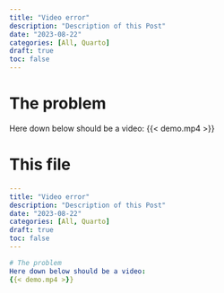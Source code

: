 ```yaml
---
title: "Video error"
description: "Description of this Post"
date: "2023-08-22"
categories: [All, Quarto]
draft: true
toc: false
---
```


# The problem
Here down below should be a video:
{{< demo.mp4 >}}


# This file

```yaml
---
title: "Video error"
description: "Description of this Post"
date: "2023-08-22"
categories: [All, Quarto]
draft: true
toc: false
---

# The problem
Here down below should be a video:
{{< demo.mp4 >}}


```



